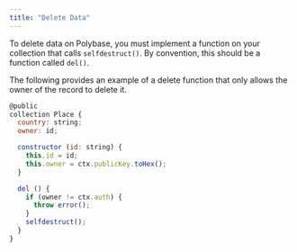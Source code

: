 ```yaml
---
title: "Delete Data"
---
```


To delete data on Polybase, you must implement a function on your collection
that calls `selfdestruct()`. By convention, this should be a function called
`del()`.

The following provides an example of a delete function that only allows the
owner of the record to delete it.

```js
@public
collection Place {
  country: string;
  owner: id;

  constructor (id: string) {
    this.id = id;
    this.owner = ctx.publicKey.toHex();
  }

  del () {
    if (owner != ctx.auth) {
      throw error();
    }
    selfdestruct();
  }
}

```
